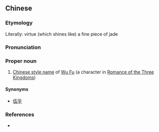 ==Chinese==
{{zh-forms}}

===Etymology===
Literally: virtue (which shines like) a fine piece of jade

===Pronunciation===
{{zh-pron
|m=Déyú
|cat=pn
}}

===Proper noun===
{{zh-proper noun}}

# [[w:Chinese style name|Chinese style name]] of [[w:Wu Fu|Wu Fu]] (a character in [[w:Romance of the Three Kingdoms|Romance of the Three Kingdoms]])

====Synonyms====
* [[伍孚]]

===References===
* {{cite-book
|last=Luo
|first=Guanzhong
|authorlink=w:Luo Guanzhong
|coauthors=
|year=
|title=[[s:Romance of the Three Kingdoms/Chapter 4#1|Romance of the Three Kingdoms/Chapter 4]]
|publisher=
|location=
}}